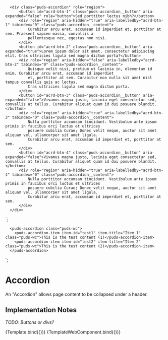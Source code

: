 
<Meta title="Components/Accordion" component="Accordion" />

      <div class="puds-accordion" role="region">
          <button id="acrd-btn-1" class="puds-accordion__button" aria-expanded="false" role="button">Sed porttitor lectus nibh?</button>
          <div role="region" aria-hidden="true" aria-labelledby="acrd-btn-1" tabindex="0" class="puds-accordion__content">
              Curabitur arcu erat, accumsan id imperdiet et, porttitor at sem. Praesent sapien massa, convallis a 
              pellentesque nec, egestas non nisi.
          </div>
          <button id="acrd-btn-2" class="puds-accordion__button" aria-expanded="true">Lorem ipsum dolor sit amet, consectetur adipiscing elit. Cras ultricies ligula sed magna dictum porta?</button>
          <div role="region" aria-hidden="false" aria-labelledby="acrd-btn-2" tabindex="0" class="puds-accordion__content">
              Quisque velit nisi, pretium ut lacinia in, elementum id enim. Curabitur arcu erat, accumsan id imperdiet 
              et, porttitor at sem. Curabitur non nulla sit amet nisl tempus convallis quis ac lectus. 
              Cras ultricies ligula sed magna dictum porta.
          </div>
          <button id="acrd-btn-3" class="puds-accordion__button" aria-expanded="false">Vivamus magna justo, lacinia eget consectetur sed, convallis at tellus. Curabitur aliquet quam id dui posuere blandit.</button>
          <div role="region" aria-hidden="true" aria-labelledby="acrd-btn-3" tabindex="0" class="puds-accordion__content">
              Nulla porttitor accumsan tincidunt. Vestibulum ante ipsum primis in faucibus orci luctus et ultrices 
              posuere cubilia Curae; Donec velit neque, auctor sit amet aliquam vel, ullamcorper sit amet ligula. 
              Curabitur arcu erat, accumsan id imperdiet et, porttitor at sem.
          </div>
          <button id="acrd-btn-4" class="puds-accordion__button" aria-expanded="false">Vivamus magna justo, lacinia eget consectetur sed, convallis at tellus. Curabitur aliquet quam id dui posuere blandit.</button>
          <div role="region" aria-hidden="true" aria-labelledby="acrd-btn-4" tabindex="0" class="puds-accordion__content">
              Nulla porttitor accumsan tincidunt. Vestibulum ante ipsum primis in faucibus orci luctus et ultrices 
              posuere cubilia Curae; Donec velit neque, auctor sit amet aliquam vel, ullamcorper sit amet ligula. 
              Curabitur arcu erat, accumsan id imperdiet et, porttitor at sem.
          </div>
      </div>
  `;
  
      <puds-accordion class="puds-wc">
        <puds-accordion-item item-id="test1" item-title="Item 1" class="puds-wc">This is the test content (1)</puds-accordion-item>
        <puds-accordion-item item-id="test2" item-title="Item 2" class="puds-wc">This is the test content (2)</puds-accordion-item>
      </puds-accordion>
  `;

# Accordion

An "Accordion" allows page content to be collapsed under a header.

## Implementation Notes

<i>TODO: Buttons or divs?</i>

<Canvas>
    <Story name="Basic" args={{
        heading: "Alerts",
        title: "Alert Title",
        content: "This is the content of the alert.  It can be a simple paragraph or something more complex."
    }}>
      {Template.bind({})}
    </Story>
</Canvas>

<Canvas>
    <Story name="Web Component" args={{}}>
      {TemplateWebComponent.bind({})}
    </Story>
</Canvas>


